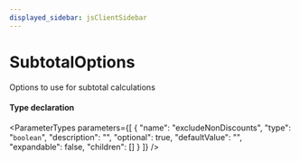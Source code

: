```yaml
---
displayed_sidebar: jsClientSidebar
---
```



# SubtotalOptions

Options to use for subtotal calculations

#### Type declaration

<ParameterTypes parameters={[
  {
    "name": "excludeNonDiscounts",
    "type": "`boolean`",
    "description": "",
    "optional": true,
    "defaultValue": "",
    "expandable": false,
    "children": []
  }
]} />
